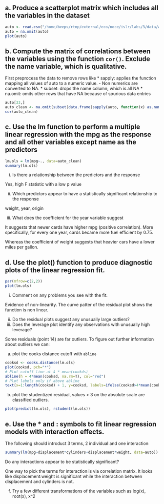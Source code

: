 ## a. Produce a scatterplot matrix which includes all the variables in the dataset 

```r
auto <- read.csv("/home/beeps/rtmp/external/eco/noce/islr/labs/3/data/auto.csv")   
auto = na.omit(auto)
plot(auto)
```

## b. Compute the matrix of correlations between the variables using the function `cor()`. Exclude the name variable, which is qualitative. 

First preprocess the data to remove rows like
* sapply: applies the function mapping all values of auto to a numeric value. 
  - Non numerics are converted to NA. 
* subset: drops the name column, which is all NA 
* na.omit: omits other rows that have NA because of spurious data entries
```r
auto[33,]
auto_clean <- na.omit(subset(data.frame(sapply(auto, function(x) as.numeric(x))), select=-name))
cor(auto_clean)
```

## c. Use the lm function to perform a multiple linear regression with the mpg as the response and all other variables except name as the predictors    

```r
lm.ols = lm(mpg~., data=auto_clean)
summary(lm.ols)
```

i. Is there a relationship between the predictors and the response 

Yes, high F statistic with a low p value 

ii. Which predictors appear to have a statistically significant relationship to the response

weight, year, origin

iii. What does the coefficient for the year variable suggest

It suggests that newer cards have higher mpg (positive correlation). More specifically, for every one year, cards became more fuel efficient by 0.75. 

Whereas the coefficient of weight suggests that heavier cars have a lower miles per gallon. 

## d. Use the plot() function to produce diagnostic plots of the linear regression fit. 

```r
par(mfrow=c(2,2))
plot(lm.ols)
```

i. Comment on any problems you see with the fit. 

Evidence of non-linearity. The curve patter of the residual plot shows the function is non linear. 

ii. Do the residual plots suggest any unusually large outliers? 
iii. Does the leverage plot identify any observations with unusually high leverage?

Some residuals (point 14) are far outliers. To figure out further information about outliers we can:

a. plot the cooks distance cutoff with `abline`
```r
cooksd <- cooks.distance(lm.ols)
plot(cooksd, pch="*")
# Plot cutoff line at 4 * mean(cookds)
abline(h = 4*mean(cooksd, na.rm=T), col="red")
# Plot labels only if above abline 
text(x=1:length(cooksd) + 1, y=cooksd, labels=ifelse(cooksd>4*mean(cooksd, na.rm=T), names(cooksd), ""), col="red")
```

b. plot the studentized residual, values > 3 on the absolute scale are classified outliers. 
```r
plot(predict(lm.ols), rstudent(lm.ols))
```

## e. Use the * and : symbols to fit linear regression models with interaction effects. 

The following should introduct 3 terms, 2 individual and one interaction 
```r
summary(lm(mpg~displacement*cylinders+displacement*weight, data=auto))
```

Do any interactions appear to be statistically significant? 

One way to pick the terms for interaction is via correlation matrix. It looks like displacement:weight is significant while the interaction between displacement and cylinders is not. 

f. Try a few different transformations of the variables such as log(x), root(x), x^2

